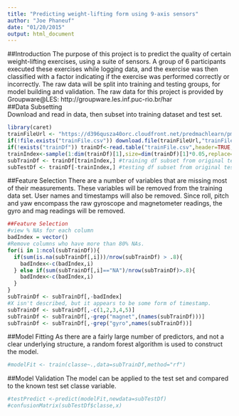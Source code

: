 ```yaml
---
title: "Predicting weight-lifting form using 9-axis sensors"
author: "Joe Phaneuf"
date: "01/20/2015"
output: html_document
---
```


##Introduction
The purpose of this project is to predict the quality of certain weight-lifting exercises, using a suite of sensors.  A group of 6 participants executed these exercises while logging data, and the exercise was then classified with a factor indicating if the exercise was performed correctly or incorrectly.  The raw data will be split into training and testing groups, for model building and validation.  The raw data for this project is provided by Groupware@LES: http://groupware.les.inf.puc-rio.br/har  
##Data Subsetting  
Download and read in data, then subset into training dataset and test set.
```r
library(caret)
trainFileUrl <- "https://d396qusza40orc.cloudfront.net/predmachlearn/pml-training.csv"
if(!file.exists("trainFile.csv")) download.file(trainFileUrl,"trainFile.csv",method="curl")
if(!exists("trainDf")) trainDf<-read.table("trainFile.csv",header=TRUE,na.strings="",sep=",")
trainIndex<-sample(1:dim(trainDf)[1],size=dim(trainDf)[1]*0.05,replace=F)
subTrainDf <- trainDf[trainIndex,] #training df subset from original test set
subTestDf <- trainDf[-trainIndex,] #testing df subset from original test set
```
##Feature Selection
There are a number of variables that are missing most of their measurements.  These variables will be removed from the training data set.  User names and timestamps will also be removed.  Since roll, pitch and yaw encompass the raw gyroscope and magnetometer readings, the gyro and mag readings will be removed.
```r
##Feature Selection
#view % NAs for each column
badIndex = vector()
#Remove columns who have more than 80% NAs.
for(i in 1:ncol(subTrainDf)){
  if(sum(is.na(subTrainDf[,i]))/nrow(subTrainDf) > .8){
    badIndex<-c(badIndex,i)
  } else if(sum(subTrainDf[,i]=="NA")/nrow(subTrainDf)>.8){
    badIndex<-c(badIndex,i)
  }
}
subTrainDf <- subTrainDf[,-badIndex]
#X isn't described, but it appears to be some form of timestamp.
subTrainDf <- subTrainDf[,-c(1,2,3,4,5)]
subTrainDf <- subTrainDf[,-grep("magnet",(names(subTrainDf)))]
subTrainDf <- subTrainDf[,-grep("gyro",names(subTrainDf))]
```
##Model Fitting
As there are a fairly large number of predictors, and not a clear underlying structure, a random forest algorithm is used to construct the model.
```r
#modelFit <- train(classe~.,data=subTrainDf,method="rf")
```
##Model Validation
The model can be applied to the test set and compared to the known test set classe variable.
```r
#testPredict <-predict(modelFit,newdata=subTestDf)
#confusionMatrix(subTestDf$classe,x)
```
